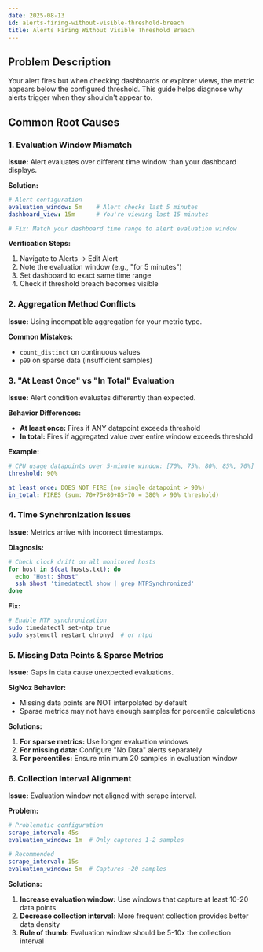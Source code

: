```yaml
---
date: 2025-08-13
id: alerts-firing-without-visible-threshold-breach
title: Alerts Firing Without Visible Threshold Breach
---
```


## Problem Description
Your alert fires but when checking dashboards or explorer views, the metric appears below the configured threshold. This guide helps diagnose why alerts trigger when they shouldn't appear to.

## Common Root Causes

### 1. Evaluation Window Mismatch

**Issue:** Alert evaluates over different time window than your dashboard displays.

**Solution:**
```yaml
# Alert configuration
evaluation_window: 5m    # Alert checks last 5 minutes
dashboard_view: 15m      # You're viewing last 15 minutes

# Fix: Match your dashboard time range to alert evaluation window
```

**Verification Steps:**
1. Navigate to Alerts → Edit Alert
2. Note the evaluation window (e.g., "for 5 minutes")
3. Set dashboard to exact same time range
4. Check if threshold breach becomes visible

### 2. Aggregation Method Conflicts

**Issue:** Using incompatible aggregation for your metric type.

**Common Mistakes:**
- `count_distinct` on continuous values
- `p99` on sparse data (insufficient samples)

### 3. "At Least Once" vs "In Total" Evaluation

**Issue:** Alert condition evaluates differently than expected.

**Behavior Differences:**
- **At least once:** Fires if ANY datapoint exceeds threshold
- **In total:** Fires if aggregated value over entire window exceeds threshold

**Example:**
```yaml
# CPU usage datapoints over 5-minute window: [70%, 75%, 80%, 85%, 70%]
threshold: 90%

at_least_once: DOES NOT FIRE (no single datapoint > 90%)
in_total: FIRES (sum: 70+75+80+85+70 = 380% > 90% threshold)
```

### 4. Time Synchronization Issues

**Issue:** Metrics arrive with incorrect timestamps.

**Diagnosis:**
```bash
# Check clock drift on all monitored hosts
for host in $(cat hosts.txt); do
  echo "Host: $host"
  ssh $host 'timedatectl show | grep NTPSynchronized'
done
```

**Fix:**
```bash
# Enable NTP synchronization
sudo timedatectl set-ntp true
sudo systemctl restart chronyd  # or ntpd
```

### 5. Missing Data Points & Sparse Metrics

**Issue:** Gaps in data cause unexpected evaluations.

**SigNoz Behavior:**
- Missing data points are NOT interpolated by default
- Sparse metrics may not have enough samples for percentile calculations

**Solutions:**
1. **For sparse metrics:** Use longer evaluation windows
2. **For missing data:** Configure "No Data" alerts separately
3. **For percentiles:** Ensure minimum 20 samples in evaluation window

### 6. Collection Interval Alignment

**Issue:** Evaluation window not aligned with scrape interval.

**Problem:**
```yaml
# Problematic configuration
scrape_interval: 45s
evaluation_window: 1m  # Only captures 1-2 samples

# Recommended
scrape_interval: 15s
evaluation_window: 5m  # Captures ~20 samples
```

**Solutions:**
1. **Increase evaluation window:** Use windows that capture at least 10-20 data points
2. **Decrease collection interval:** More frequent collection provides better data density
3. **Rule of thumb:** Evaluation window should be 5-10x the collection interval
